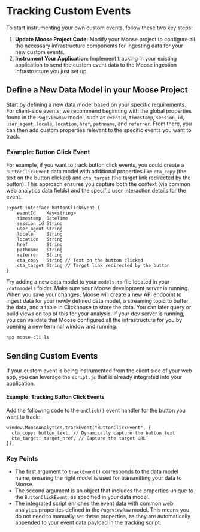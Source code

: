# Tracking Custom Events

To start instrumenting your own custom events, follow these two key steps:

1. **Update Moose Project Code:** Modify your Moose project to configure all the necessary infrastructure components for ingesting data for your new custom events.
2. **Instrument Your Application:** Implement tracking in your existing application to send the custom event data to the Moose ingestion infrastructure you just set up.

## Define a New Data Model in your Moose Project

Start by defining a new data model based on your specific requirements. For client-side events, we recommend beginning with the global properties found in the `PageViewRaw` model, such as `eventId`, `timestamp`, `session_id`, `user_agent`, `locale`, `location`, `href`, `pathname`, and `referrer`. From there, you can then add custom properties relevant to the specific events you want to track.

### Example: Button Click Event

For example, if you want to track button click events, you could create a `ButtonClickEvent` data model with additional properties like `cta_copy` (the text on the button clicked) and `cta_target` (the target link redirected by the button). This approach ensures you capture both the context (via common web analytics data fields) and the specific user interaction details for the event.

```tsx filename="moose/app/datamodels/models.ts" copy
export interface ButtonClickEvent {
    eventId    Key<string>
    timestamp  DateTime
    session_id String
    user_agent String
    locale     String
    location   String
    href       String
    pathname   String
    referrer   String
    cta_copy   String // Text on the button clicked
    cta_target String // Target link redirected by the button
}

```

Try adding a new data model to your `models.ts` file located in your `/datamodels` folder. Make sure your Moose development server is running. When you save your changes, Moose will create a new API endpoint to ingest data for your newly defined data model, a streaming topic to buffer the data, and a table in Clickhouse to store the data. You can later query or build views on top of this for your analysis. If your dev server is running, you can validate that Moose configured all the infrastructure for you by opening a new terminal window and running.

```bash filename="terminal" copy
npx moose-cli ls
```

## Sending Custom Events

If your custom event is being instrumented from the client side of your web app, you can leverage the `script.js` that is already integrated into your application.

#### Example: Tracking Button Click Events

Add the following code to the `onClick()` event handler for the button you want to track:

```tsx filename="Your Web App Client Code" copy
window.MooseAnalytics.trackEvent("ButtonClickEvent", {
  cta_copy: button_text, // Dynamically capture the button text
  cta_target: target_href, // Capture the target URL
});
```

### Key Points

- The first argument to `trackEvent()` corresponds to the data model name, ensuring the right model is used for transmitting your data to Moose.
- The second argument is an object that includes the properties unique to the `ButtonClickEvent`, as specified in your data model.
- The integrated script enriches the event data with common web analytics properties defined in the `PageViewRaw` model. This means you do not need to manually set these properties, as they are automatically appended to your event data payload in the tracking script.
